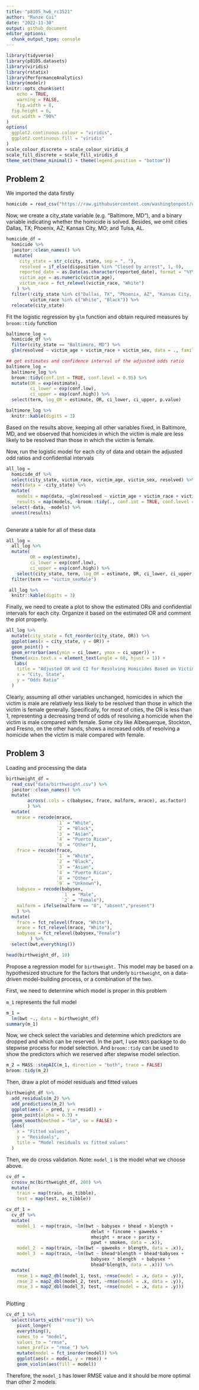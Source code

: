 ```yaml
---
title: "p8105_hw6_rc3521"
author: "Runze Cui"
date: "2022-11-30"
output: github_document
editor_options: 
  chunk_output_type: console
---
```


```r
library(tidyverse)
library(p8105.datasets)
library(viridis)
library(rstatix)
library(PerformanceAnalytics)
library(modelr)
knitr::opts_chunk$set(
	echo = TRUE,
	warning = FALSE,
	fig.width = 8, 
  fig.height = 6,
  out.width = "90%"
)
options(
  ggplot2.continuous.colour = "viridis",
  ggplot2.continuous.fill = "viridis"
)
scale_colour_discrete = scale_colour_viridis_d
scale_fill_discrete = scale_fill_viridis_d
theme_set(theme_minimal() + theme(legend.position = "bottom"))
```

## Problem 2

We imported the data firstly

```r
homicide = read_csv("https://raw.githubusercontent.com/washingtonpost/data-homicides/master/homicide-data.csv")
```

Now, we create a city_state variable (e.g. “Baltimore, MD”), and a binary variable indicating whether the homicide is solved. Besides, we omit cities Dallas, TX; Phoenix, AZ; Kansas City, MO; and Tulsa, AL. 

```r
homicide_df = 
  homicide %>% 
  janitor::clean_names() %>%
   mutate(
     city_state = str_c(city, state, sep = ", "),
     resolved = if_else(disposition %in% "Closed by arrest", 1, 0),
     reported_date = as.Date(as.character(reported_date), format = "%Y%m%d"),
     victim_age = as.numeric(victim_age),
     victim_race = fct_relevel(victim_race, "White")
    ) %>%
  filter(!city_state %in% c("Dallas, TX", "Phoenix, AZ", "Kansas City, MO", "Tulsa, AL"),
         victim_race %in% c("White", "Black")) %>%
  relocate(city_state)
```

Fit the logistic regression by `glm` function and obtain required measures by `broom::tidy` function

```r
baltimore_log = 
  homicide_df %>%
  filter(city_state == "Baltimore, MD") %>%
  glm(resolved ~ victim_age + victim_race + victim_sex, data = ., family = binomial())

## get estimates and confidence interval of the adjusted odds ratio
baltimore_log = 
  baltimore_log %>% 
  broom::tidy(conf.int = TRUE, conf.level = 0.95) %>% 
  mutate(OR = exp(estimate),
         ci_lower = exp(conf.low),
         ci_upper = exp(conf.high)) %>%
  select(term, log_OR = estimate, OR, ci_lower, ci_upper, p.value)

baltimore_log %>% 
  knitr::kable(digits = 3)
```

Based on the results above, keeping all other variables fixed, in Baltimore, MD, and we observed that homicides in which the victim is male are less likely to be resolved than those in which the victim is female.


Now, run the logistic model for each city of data and obtain the adjusted odd ratios and confidential intervals

```r
all_log = 
  homicide_df %>% 
  select(city_state, victim_race, victim_age, victim_sex, resolved) %>%
  nest(data = -city_state) %>% 
  mutate(
    models = map(data, ~glm(resolved ~ victim_age + victim_race + victim_sex, data = ., family = binomial())),
    results = map(models, ~broom::tidy(., conf.int = TRUE, conf.level = 0.95))) %>% 
  select(-data, -models) %>%
  unnest(results) 
  
```

Generate a table for all of these data

```r
all_log =
  all_log %>% 
  mutate(
         OR = exp(estimate),
         ci_lower = exp(conf.low),
         ci_upper = exp(conf.high)) %>%
    select(city_state, term, log_OR = estimate, OR, ci_lower, ci_upper, p.value) %>% 
  filter(term == "victim_sexMale")

 all_log %>% 
  knitr::kable(digits = 3)
```

Finally, we need to create a plot to show the estimated ORs and confidential intervals for each city. Organize it based on the estimated OR and comment the plot properly.

```r
all_log %>% 
  mutate(city_state = fct_reorder(city_state, OR)) %>% 
  ggplot(aes(x = city_state, y = OR)) + 
  geom_point() +
  geom_errorbar(aes(ymin = ci_lower, ymax = ci_upper)) +
  theme(axis.text.x = element_text(angle = 60, hjust = 1)) +
   labs(
    title = "Adjusted OR and CI for Resolving Homicides Based on Victims' Gender",
    x = "City, State",
    y = "Odds Ratio"
  )
```


Clearly, assuming all other variables unchanged, homicides in which the victim is male are relatively less likely to be resolved than those in which the victim is female generally. Specifically, for most of cities, the OR is less than 1, representing a decreasing trend of odds of resolving a homicide when the victim is male compared with female. Some city like Albequerque, Stockton, and Fresno, on the other hands, shows a increased odds of resolving a homicide when the victim is male compared with female. 

## Problem 3

Loading and processing the data

```r
birthweight_df = 
  read_csv("data/birthweight.csv") %>% 
  janitor::clean_names() %>%
  mutate(
        across(.cols = c(babysex, frace, malform, mrace), as.factor)
        ) %>%
  mutate(
    mrace = recode(mrace, 
                   `1` = "White", 
                   `2` = "Black", 
                   `3` = "Asian", 
                   `4` = "Puerto Rican", 
                   `8` = "Other"),
    frace = recode(frace, 
                   `1` = "White", 
                   `2` = "Black", 
                   `3` = "Asian", 
                   `4` = "Puerto Rican", 
                   `8` = "Other", 
                   `9` = "Unknown"),
    babysex = recode(babysex, 
                     `1` = "Male", 
                     `2` = "Female"),
    malform = ifelse(malform == "0", "absent","present")
    ) %>% 
  mutate(
    frace = fct_relevel(frace, "White"),
    mrace = fct_relevel(mrace, "White"),
    babysex = fct_relevel(babysex,"Female")
         ) %>% 
  select(bwt,everything())

head(birthweight_df, 10)
```

Propose a regression model for `birthweight.` This model may be based on a hypothesized structure for the factors that underly `birthweight`, on a data-driven model-building process, or a combination of the two.

First, we need to determine which model is proper in this problem

`m_1` represents the full model

```r
m_1 = 
  lm(bwt ~., data = birthweight_df)
summary(m_1)

```

Now, we check select the variables and determine which predictors are dropped and which can be reserved. In the part, I use `MASS` package to do stepwise process for model selection. And `broom::tidy` can be used to show the predictors which we reserved after stepwise model selection.

```r
m_2 = MASS::stepAIC(m_1, direction = "both", trace = FALSE)
broom::tidy(m_2) 
```

Then, draw a plot of model residuals and fitted values

```r
birthweight_df %>% 
  add_residuals(m_2) %>% 
  add_predictions(m_2) %>% 
  ggplot(aes(x = pred, y = resid)) +
  geom_point(alpha = 0.3) +
  geom_smooth(method = "lm", se = FALSE) +
  labs(
    x = "Fitted values",
    y = "Residuals",
    title = "Model residuals vs fitted values"
  )
```

Then, we do cross validation. Note: `model_1` is the model what we choose above. 

```r
cv_df = 
  crossv_mc(birthweight_df, 200) %>% 
  mutate(
    train = map(train, as_tibble), 
    test = map(test, as_tibble))

cv_df_1 =
  cv_df %>% 
  mutate(
    model_1  = map(train, ~lm(bwt ~ babysex + bhead + blength + 
                                delwt + fincome + gaweeks + 
                                mheight + mrace + parity + 
                                ppwt + smoken, data = .x)),
    model_2  = map(train, ~lm(bwt ~ gaweeks + blength, data = .x)),
    model_3  = map(train, ~lm(bwt ~ bhead*blength + bhead*babysex + 
                                babysex * blength  + babysex *  
                                bhead*blength, data = .x))) %>% 
  mutate(
    rmse_1 = map2_dbl(model_1, test, ~rmse(model = .x, data = .y)),
    rmse_2 = map2_dbl(model_2, test, ~rmse(model = .x, data = .y)),
    rmse_3 = map2_dbl(model_3, test, ~rmse(model = .x, data = .y)))
  
```

Plotting

```r
cv_df_1 %>% 
  select(starts_with("rmse")) %>% 
    pivot_longer(
    everything(),
    names_to = "model", 
    values_to = "rmse",
    names_prefix = "rmse_") %>% 
    mutate(model = fct_inorder(model)) %>% 
    ggplot(aes(x = model, y = rmse)) + 
    geom_violin(aes(fill = model))
```

Therefore, the `model_1` has lower RMSE value and it should be more optimal than other 2 models. 



